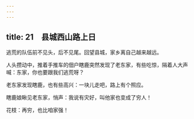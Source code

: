 ```yaml
---
---
---
```

title: 21　县城西山路上日
---




逃荒的队伍前不见头，后不见尾。回望县城，家乡离自己越来越远。

人头攒动中，推着手推车的佃户瞎鹿突然发现了老东家，有些吃惊，隔着人大声喊：东家，你也要跟我们逃荒呀？

老东家发现瞎鹿，也有些高兴：一块儿走吧，路上有个照应。

瞎鹿娘瞅见老东家，悄声：我说有灾好，叫他家也变成了穷人！

花枝：再穷，也比咱家强！